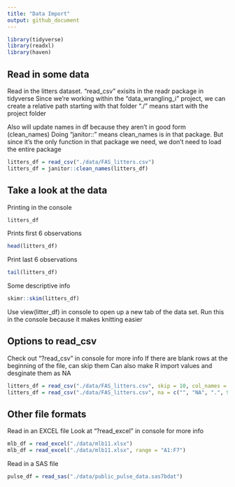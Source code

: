 ```yaml
---
title: "Data Import"
output: github_document
---
```

```r
library(tidyverse)
library(readxl)
library(haven)
```

## Read in some data

Read in the litters dataset. 
"read_csv" exisits in the readr package in tidyverse
Since we're working within the "data_wrangling_i" project, we can create a relative path starting with that folder
  "./" means start with the project folder
  
Also will update names in df because they aren't in good form (clean_names)
  Doing "janitor::" means clean_names is in that package. But since    it's the only function in that package we need, we don't need to     load the entire package

```r
litters_df = read_csv("./data/FAS_litters.csv")
litters_df = janitor::clean_names(litters_df)
```

## Take a look at the data

Printing in the console
```r
litters_df
```

Prints first 6 observations
```r
head(litters_df)
```

Print last 6 observations 
```r
tail(litters_df)
```

Some descriptive info
```r
skimr::skim(litters_df)
```

Use view(litter_df) in console to open up a new tab of the data set. Run this in the console because it makes knitting easier

## Options to read_csv
Check out "?read_csv" in console for more info
If there are blank rows at the beginning of the file, can skip them
Can also make R import values and desginate them as NA 
```r
litters_df = read_csv("./data/FAS_litters.csv", skip = 10, col_names = FALSE)
litters_df = read_csv("./data/FAS_litters.csv", na = c("", "NA", ".", 999))
```


## Other file formats

Read in an EXCEL file
Look at "?read_excel" in console for more info
```r
mlb_df = read_excel("./data/mlb11.xlsx")
mlb_df = read_excel("./data/mlb11.xlsx", range = "A1:F7")
```


Read in a SAS file 

```r
pulse_df = read_sas("./data/public_pulse_data.sas7bdat")
```

